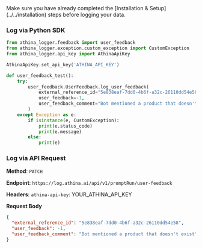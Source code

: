 
<Callout emoji="!!">
  Make sure you have already completed the [Installation &
  Setup](../../installation) steps before logging your data.
</Callout>

### Log via Python SDK

```python
from athina_logger.feedback import user_feedback
from athina_logger.exception.custom_exception import CustomException
from athina_logger.api_key import AthinaApiKey

AthinaApiKey.set_api_key('ATHINA_API_KEY')

def user_feedback_test():
    try:
        user_feedback.UserFeedback.log_user_feedback(
            external_reference_id="5e838eaf-7dd0-4b6f-a32c-26110dd54e58",
            user_feedback=-1,
            user_feedback_comment="Bot mentioned a product that doesn't exist" # OPTIONAL
        )
    except Exception as e:
        if isinstance(e, CustomException):
            print(e.status_code)
            print(e.message)
        else:
            print(e)
```

### Log via API Request

**Method**: `PATCH`

**Endpoint**: `https://log.athina.ai/api/v1/promptRun/user-feedback`

**Headers**: `athina-api-key`: YOUR_ATHINA_API_KEY

**Request Body**

```json
{
  "external_reference_id": "5e838eaf-7dd0-4b6f-a32c-26110dd54e58",
  "user_feedback": -1,
  "user_feedback_comment": "Bot mentioned a product that doesn't exist"
}
```
